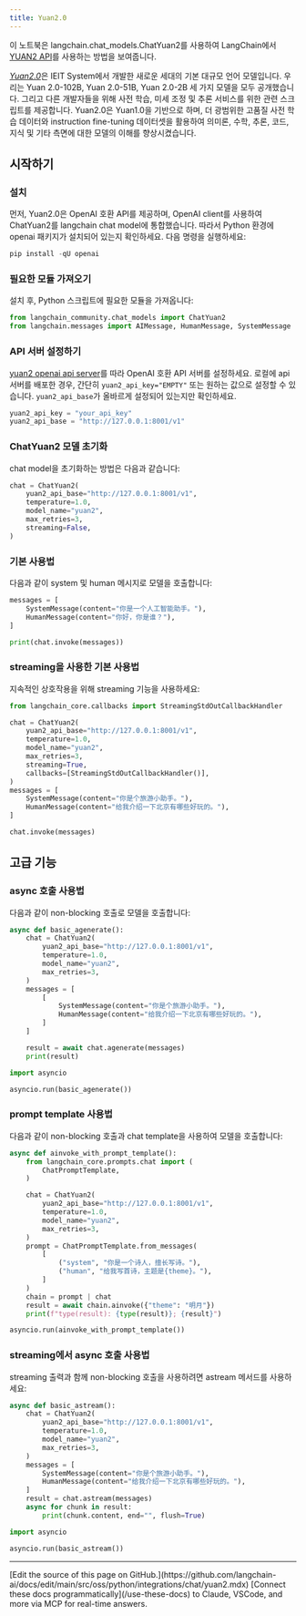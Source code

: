 ```yaml
---
title: Yuan2.0
---
```


이 노트북은 langchain.chat_models.ChatYuan2를 사용하여 LangChain에서 [YUAN2 API](https://github.com/IEIT-Yuan/Yuan-2.0/blob/main/docs/inference_server.md)를 사용하는 방법을 보여줍니다.

[*Yuan2.0*](https://github.com/IEIT-Yuan/Yuan-2.0/blob/main/README-EN.md)은 IEIT System에서 개발한 새로운 세대의 기본 대규모 언어 모델입니다. 우리는 Yuan 2.0-102B, Yuan 2.0-51B, Yuan 2.0-2B 세 가지 모델을 모두 공개했습니다. 그리고 다른 개발자들을 위해 사전 학습, 미세 조정 및 추론 서비스를 위한 관련 스크립트를 제공합니다. Yuan2.0은 Yuan1.0을 기반으로 하며, 더 광범위한 고품질 사전 학습 데이터와 instruction fine-tuning 데이터셋을 활용하여 의미론, 수학, 추론, 코드, 지식 및 기타 측면에 대한 모델의 이해를 향상시켰습니다.

## 시작하기

### 설치

먼저, Yuan2.0은 OpenAI 호환 API를 제공하며, OpenAI client를 사용하여 ChatYuan2를 langchain chat model에 통합했습니다.
따라서 Python 환경에 openai 패키지가 설치되어 있는지 확인하세요. 다음 명령을 실행하세요:

```python
pip install -qU openai
```

### 필요한 모듈 가져오기

설치 후, Python 스크립트에 필요한 모듈을 가져옵니다:

```python
from langchain_community.chat_models import ChatYuan2
from langchain.messages import AIMessage, HumanMessage, SystemMessage
```

### API 서버 설정하기

[yuan2 openai api server](https://github.com/IEIT-Yuan/Yuan-2.0/blob/main/docs/Yuan2_fastchat.md)를 따라 OpenAI 호환 API 서버를 설정하세요.
로컬에 api 서버를 배포한 경우, 간단히 `yuan2_api_key="EMPTY"` 또는 원하는 값으로 설정할 수 있습니다.
`yuan2_api_base`가 올바르게 설정되어 있는지만 확인하세요.

```python
yuan2_api_key = "your_api_key"
yuan2_api_base = "http://127.0.0.1:8001/v1"
```

### ChatYuan2 모델 초기화

chat model을 초기화하는 방법은 다음과 같습니다:

```python
chat = ChatYuan2(
    yuan2_api_base="http://127.0.0.1:8001/v1",
    temperature=1.0,
    model_name="yuan2",
    max_retries=3,
    streaming=False,
)
```

### 기본 사용법

다음과 같이 system 및 human 메시지로 모델을 호출합니다:

```python
messages = [
    SystemMessage(content="你是一个人工智能助手。"),
    HumanMessage(content="你好，你是谁？"),
]
```

```python
print(chat.invoke(messages))
```

### streaming을 사용한 기본 사용법

지속적인 상호작용을 위해 streaming 기능을 사용하세요:

```python
from langchain_core.callbacks import StreamingStdOutCallbackHandler

chat = ChatYuan2(
    yuan2_api_base="http://127.0.0.1:8001/v1",
    temperature=1.0,
    model_name="yuan2",
    max_retries=3,
    streaming=True,
    callbacks=[StreamingStdOutCallbackHandler()],
)
messages = [
    SystemMessage(content="你是个旅游小助手。"),
    HumanMessage(content="给我介绍一下北京有哪些好玩的。"),
]
```

```python
chat.invoke(messages)
```

## 고급 기능

### async 호출 사용법

다음과 같이 non-blocking 호출로 모델을 호출합니다:

```python
async def basic_agenerate():
    chat = ChatYuan2(
        yuan2_api_base="http://127.0.0.1:8001/v1",
        temperature=1.0,
        model_name="yuan2",
        max_retries=3,
    )
    messages = [
        [
            SystemMessage(content="你是个旅游小助手。"),
            HumanMessage(content="给我介绍一下北京有哪些好玩的。"),
        ]
    ]

    result = await chat.agenerate(messages)
    print(result)
```

```python
import asyncio

asyncio.run(basic_agenerate())
```

### prompt template 사용법

다음과 같이 non-blocking 호출과 chat template을 사용하여 모델을 호출합니다:

```python
async def ainvoke_with_prompt_template():
    from langchain_core.prompts.chat import (
        ChatPromptTemplate,
    )

    chat = ChatYuan2(
        yuan2_api_base="http://127.0.0.1:8001/v1",
        temperature=1.0,
        model_name="yuan2",
        max_retries=3,
    )
    prompt = ChatPromptTemplate.from_messages(
        [
            ("system", "你是一个诗人，擅长写诗。"),
            ("human", "给我写首诗，主题是{theme}。"),
        ]
    )
    chain = prompt | chat
    result = await chain.ainvoke({"theme": "明月"})
    print(f"type(result): {type(result)}; {result}")
```

```python
asyncio.run(ainvoke_with_prompt_template())
```

### streaming에서 async 호출 사용법

streaming 출력과 함께 non-blocking 호출을 사용하려면 astream 메서드를 사용하세요:

```python
async def basic_astream():
    chat = ChatYuan2(
        yuan2_api_base="http://127.0.0.1:8001/v1",
        temperature=1.0,
        model_name="yuan2",
        max_retries=3,
    )
    messages = [
        SystemMessage(content="你是个旅游小助手。"),
        HumanMessage(content="给我介绍一下北京有哪些好玩的。"),
    ]
    result = chat.astream(messages)
    async for chunk in result:
        print(chunk.content, end="", flush=True)
```

```python
import asyncio

asyncio.run(basic_astream())
```

---

<Callout icon="pen-to-square" iconType="regular">
    [Edit the source of this page on GitHub.](https://github.com/langchain-ai/docs/edit/main/src/oss/python/integrations/chat/yuan2.mdx)
</Callout>
<Tip icon="terminal" iconType="regular">
    [Connect these docs programmatically](/use-these-docs) to Claude, VSCode, and more via MCP for    real-time answers.
</Tip>
